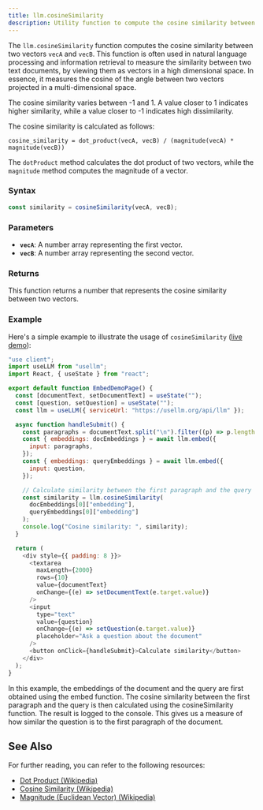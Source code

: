 ```yaml
---
title: llm.cosineSimilarity
description: Utility function to compute the cosine similarity between two vectors
---
```


The `llm.cosineSimilarity` function computes the cosine similarity between two vectors `vecA` and `vecB`.
This function is often used in natural language processing and information retrieval to measure the similarity
between two text documents, by viewing them as vectors in a high dimensional space.
In essence, it measures the cosine of the angle between two vectors projected in a multi-dimensional space.

The cosine similarity varies between -1 and 1. A value closer to 1 indicates higher similarity,
while a value closer to -1 indicates high dissimilarity.

The cosine similarity is calculated as follows:

```plaintext
cosine_similarity = dot_product(vecA, vecB) / (magnitude(vecA) * magnitude(vecB))
```

The `dotProduct` method calculates the dot product of two vectors, while the `magnitude` method computes the magnitude of a vector.

### Syntax

```javascript
const similarity = cosineSimilarity(vecA, vecB);
```

### Parameters

- **`vecA`**: A number array representing the first vector.
- **`vecB`**: A number array representing the second vector.

### Returns

This function returns a number that represents the cosine similarity between two vectors.

### Example

Here's a simple example to illustrate the usage of `cosineSimilarity` ([live demo](https://usellm.org/demo/cosine-similarity)):

```javascript
"use client";
import useLLM from "usellm";
import React, { useState } from "react";

export default function EmbedDemoPage() {
  const [documentText, setDocumentText] = useState("");
  const [question, setQuestion] = useState("");
  const llm = useLLM({ serviceUrl: "https://usellm.org/api/llm" });

  async function handleSubmit() {
    const paragraphs = documentText.split("\n").filter((p) => p.length > 0);
    const { embeddings: docEmbeddings } = await llm.embed({
      input: paragraphs,
    });
    const { embeddings: queryEmbeddings } = await llm.embed({
      input: question,
    });

    // Calculate similarity between the first paragraph and the query
    const similarity = llm.cosineSimilarity(
      docEmbeddings[0]["embedding"],
      queryEmbeddings[0]["embedding"]
    );
    console.log("Cosine similarity: ", similarity);
  }

  return (
    <div style={{ padding: 8 }}>
      <textarea
        maxLength={2000}
        rows={10}
        value={documentText}
        onChange={(e) => setDocumentText(e.target.value)}
      />
      <input
        type="text"
        value={question}
        onChange={(e) => setQuestion(e.target.value)}
        placeholder="Ask a question about the document"
      />
      <button onClick={handleSubmit}>Calculate similarity</button>
    </div>
  );
}
```

In this example, the embeddings of the document and the query are first obtained using the embed function.
The cosine similarity between the first paragraph and the query is then calculated using the cosineSimilarity
function. The result is logged to the console. This gives us a measure of how similar the question is to the
first paragraph of the document.

## See Also

For further reading, you can refer to the following resources:

- [Dot Product (Wikipedia)](https://en.wikipedia.org/wiki/Dot_product)
- [Cosine Similarity (Wikipedia)](https://en.wikipedia.org/wiki/Cosine_similarity)
- [Magnitude (Euclidean Vector) (Wikipedia)](https://en.wikipedia.org/wiki/Euclidean_vector#Length)
